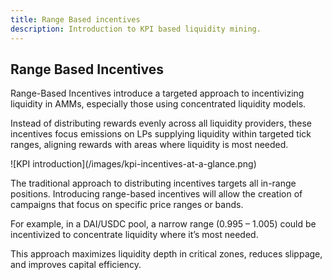 ```yaml
---
title: Range Based incentives
description: Introduction to KPI based liquidity mining.
---
```


## Range Based Incentives 

Range-Based Incentives introduce a targeted approach to incentivizing liquidity in AMMs, especially those using concentrated liquidity models. 

Instead of distributing rewards evenly across all liquidity providers, these incentives focus emissions on LPs supplying liquidity within targeted tick ranges, aligning rewards with areas where liquidity is most needed.


<div className="mediaWrapper">
    ![KPI introduction](/images/kpi-incentives-at-a-glance.png)
</div>

The traditional approach to distributing incentives targets all in-range positions. Introducing range-based incentives will allow the creation of campaigns that focus on specific price ranges or bands.

For example, in a DAI/USDC pool, a narrow range (0.995 – 1.005) could be incentivized to concentrate liquidity where it’s most needed.

This approach maximizes liquidity depth in critical zones, reduces slippage, and improves capital efficiency.
